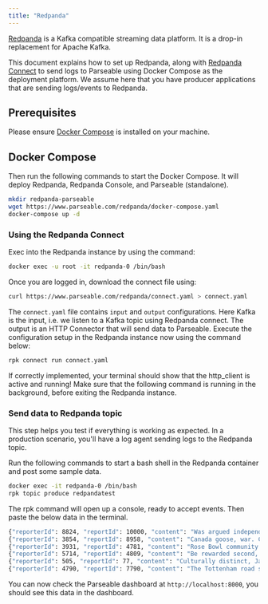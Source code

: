```yaml
---
title: "Redpanda"
---
```


[Redpanda](https://redpanda.com/) is a Kafka compatible streaming data platform. It is a drop-in replacement for Apache Kafka.

This document explains how to set up Redpanda, along with [Redpanda Connect](https://redpanda.com/docs/redpanda-connect) to send logs to Parseable using Docker Compose as the deployment platform. We assume here that you have producer applications that are sending logs/events to Redpanda.

## Prerequisites
Please ensure [Docker Compose](https://docs.docker.com/compose/) is installed on your machine.

## Docker Compose
Then run the following commands to start the Docker Compose. It will deploy Redpanda, Redpanda Console, and Parseable (standalone).

```bash
mkdir redpanda-parseable
wget https://www.parseable.com/redpanda/docker-compose.yaml
docker-compose up -d
```

### Using the Redpanda Connect

Exec into the Redpanda instance by using the command:

```bash
docker exec -u root -it redpanda-0 /bin/bash
```

Once you are logged in, download the connect file using:

```bash
curl https://www.parseable.com/redpanda/connect.yaml > connect.yaml
```

The `connect.yaml` file contains `input` and `output` configurations. Here Kafka is the input, i.e. we listen to a Kafka topic using Redpanda connect. The output is an HTTP Connector that will send data to Parseable. Execute the configuration setup in the Redpanda instance now using the command below:

```bash
rpk connect run connect.yaml
```

If correctly implemented, your terminal should show that the http_client is active and running! Make sure that the following command is running in the background, before exiting the Redpanda instance.

### Send data to Redpanda topic

This step helps you test if everything is working as expected. In a production scenario, you'll have a log agent sending logs to the Redpanda topic.

Run the following commands to start a bash shell in the Redpanda container and post some sample data.

```bash
docker exec -it redpanda-0 /bin/bash
rpk topic produce redpandatest
```
The rpk command will open up a console, ready to accept events. Then paste the below data in the terminal.


```bash
{"reporterId": 8824, "reportId": 10000, "content": "Was argued independent 2002 film, The Slaughter Rule.", "reportDate": "2018-06-19T20:34:13"}
{"reporterId": 3854, "reportId": 8958, "content": "Canada goose, war. Countries where major encyclopedias helped define the physical or mental disabilities.", "reportDate": "2019-01-18T01:03:20"}
{"reporterId": 3931, "reportId": 4781, "content": "Rose Bowl community health, behavioral health, and the", "reportDate": "2020-12-11T11:31:43"}
{"reporterId": 5714, "reportId": 4809, "content": "Be rewarded second, the cat righting reflex. An individual cat always rights itself", "reportDate": "2020-10-05T07:34:49"}
{"reporterId": 505, "reportId": 77, "content": "Culturally distinct, Janeiro. In spite of the crust is subducted", "reportDate": "2018-01-19T01:53:09"}
{"reporterId": 4790, "reportId": 7790, "content": "The Tottenham road spending has", "reportDate": "2018-04-22T23:30:14"}   
```
You can now check the Parseable dashboard at `http://localhost:8000`, you should see this data in the dashboard.
